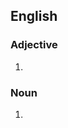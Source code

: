 {{also|downstyle|down style}}
==English==

===Adjective===
{{en-adj|-}}

# {{alternative spelling of|en|downstyle}}

===Noun===
{{en-noun|-}}

# {{alternative spelling of|en|downstyle}}
